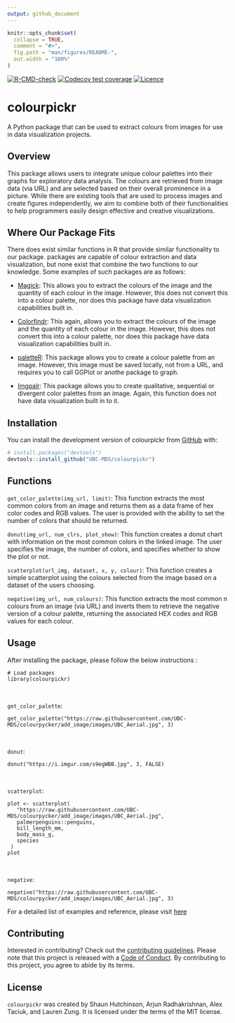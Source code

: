 ```yaml
---
output: github_document
---
```


<!-- README.md is generated from README.Rmd. Please edit that file -->

```r
knitr::opts_chunk$set(
  collapse = TRUE,
  comment = "#>",
  fig.path = "man/figures/README-",
  out.width = "100%"
)
```

<!-- badges: start -->
[![R-CMD-check](https://github.com/UBC-MDS/colourpickr/actions/workflows/R-CMD-check.yaml/badge.svg)](https://github.com/UBC-MDS/colourpickr/actions/workflows/R-CMD-check.yaml)
[![Codecov test coverage](https://codecov.io/gh/UBC-MDS/colourpickr/branch/master/graph/badge.svg)](https://app.codecov.io/gh/UBC-MDS/colourpickr?branch=master)
[![Licence](https://img.shields.io/badge/licence-GPL--3-blue.svg)](https://www.gnu.org/licenses/gpl-3.0.en.html)
<!-- badges: end -->

# colourpickr
A Python package that can be used to extract colours from images for use in data visualization projects.

## Overview

This package allows users to integrate unique colour palettes into their graphs for exploratory data analysis. The colours are retrieved from image data (via URL) and are selected based on their overall prominence in a picture. While there are existing tools that are used to process images and create figures independently, we aim to combine both of their functionalities to help programmers easily design effective and creative visualizations.

## Where Our Package Fits

There does exist similar functions in R that provide similar
functionality to our package. packages are capable of colour extraction
and data visualization, but none exist that combine the two functions to
our knowledge. Some examples of such packages are as follows:

- [Magick](https://docs.ropensci.org/magick/articles/intro.html): This
  allows you to extract the colours of the image and the quantity of
  each colour in the image. However, this does not convert this into a
  colour palette, nor does this package have data visualization
  capabilities built in.

- [Colorfindr](https://github.com/zumbov2/colorfindr): This again,
  allows you to extract the colours of the image and the quantity of
  each colour in the image. However, this does not convert this into a
  colour palette, nor does this package have data visualization
  capabilities built in.

- [paletteR](https://github.com/AndreaCirilloAC/paletter): This package
  allows you to create a colour palette from an image. However, this
  image must be saved locally, not from a URL, and requires you to call
  GGPlot or anothe package to graph.

- [Imgpalr](https://github.com/leonawicz/imgpalr): This package allows
  you to create qualitative, sequential or divergent color palettes from
  an image. Again, this function does not have data visualization built
  in to it.

## Installation

You can install the development version of colourpickr from
[GitHub](https://github.com/) with:

``` r
# install.packages("devtools")
devtools::install_github("UBC-MDS/colourpickr")
```

## Functions

`get_color_palette(img_url, limit)`: This function extracts the most
common colors from an image and returns them as a data frame of hex
color codes and RGB values. The user is provided with the ability to set
the number of colors that should be returned.

`donut(img_url, num_clrs, plot_show)`: This function creates a donut
chart with information on the most common colors in the linked image.
The user specifies the image, the number of colors, and specifies whether
to show the plot or not.

`scatterplot(url_img, dataset, x, y, colour)`: This function creates a
simple scatterplot using the colours selected from the image based on a
dataset of the users choosing.

`negative(img_url, num_colours)`: This function extracts the most common
n colours from an image (via URL) and inverts them to retrieve the
negative version of a colour palette, returning the associated HEX codes
and RGB values for each colour.


## Usage
 After installing the package, please follow the below instructions : 

```
# Load packages
library(colourpickr)
```
<br>

`get_color_palette`:

```
get_color_palette("https://raw.githubusercontent.com/UBC-MDS/colourpycker/add_image/images/UBC_Aerial.jpg", 3)
```
<br>

`donut`:

```
donut("https://i.imgur.com/s9egWBB.jpg", 3, FALSE)
```
<br>

`scatterplot`:

```
plot <- scatterplot(
   "https://raw.githubusercontent.com/UBC-MDS/colourpycker/add_image/images/UBC_Aerial.jpg",
   palmerpenguins::penguins,
   bill_length_mm,
   body_mass_g,
   species
 )
plot
```
<br>

`negative`:

```
negative("https://raw.githubusercontent.com/UBC-MDS/colourpycker/add_image/images/UBC_Aerial.jpg", 3)
```

For a detailed list of examples and reference, please visit [here](https://ubc-mds.github.io/colourpickr/)


## Contributing
Interested in contributing? Check out the [contributing guidelines](https://github.com/UBC-MDS/colourpickr/blob/master/.github/CONTRIBUTING.md). Please note that this project is released with a [Code of Conduct](https://github.com/UBC-MDS/colourpickr/blob/master/CODE_OF_CONDUCT.md). By contributing to this project, you agree to abide by its terms.

## License

`colourpickr` was created by Shaun Hutchinson, Arjun Radhakrishnan, Alex Taciuk, and Lauren Zung. It is licensed under the terms of the MIT license.
